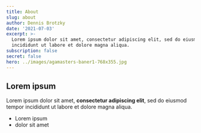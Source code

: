 ```yaml
---
title: About
slug: about
author: Dennis Brotzky
date: '2021-07-03'
excerpt: >-
  Lorem ipsum dolor sit amet, consectetur adipiscing elit, sed do eiusmod tempor
  incididunt ut labore et dolore magna aliqua.
subscription: false
secret: false
hero: ../images/agamasters-baner1-768x355.jpg
---
```

## Lorem ipsum

Lorem ipsum dolor sit amet, **consectetur adipiscing elit**, sed do eiusmod tempor incididunt ut labore et dolore magna aliqua.

- Lorem ipsum
- dolor sit amet